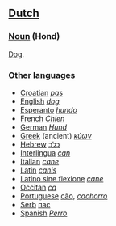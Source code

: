 ==[[Dutch]]==

=== [[Noun]] (Hond) ===

[[Dog]].

=== '''[[Other]] [[language|languages]]''' ===

*[[Croatian]] ''[[pas]]''
*[[English]] ''[[dog]]''
*[[Esperanto]] ''[[hundo]]''
*[[French]] ''[[Chien]]''
*[[German]] ''[[Hund]]''
*[[Greek]] (ancient) ''[[κύων]]''
*[[Hebrew]] [[כלב]]
*[[Interlingua]] ''[[can]]''
*[[Italian]] ''[[cane]]''
*[[Latin]] ''[[canis]]''
*[[Latino sine flexione]] ''[[cane]]''
*[[Occitan]] ''[[ca]]''
*[[Portuguese]] [[cão]], ''[[cachorro]]''
*[[Serb]] [[пас]]
*[[Spanish]] ''[[Perro]]''